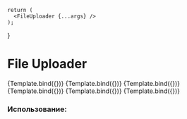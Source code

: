 
<Meta
    title="Field/FileUploader"
    component={FileUploader}
/>

    return (
      <FileUploader {...args} />
    );
}

# File Uploader


<Canvas>
  <Story name="Base" args={{}}>
      {Template.bind({})}
  </Story>
  <Story name="Disabled" args={{disabled: true}}>
      {Template.bind({})}
  </Story>
  <Story name="Multiple" args={{multiple: false}}>
      {Template.bind({})}
  </Story>
  <Story name="Error" args={{errorMessage: "Upload failed... connection was lost."}}>
      {Template.bind({})}
  </Story>
  <Story name="Progress" args={{progressAmount: 64, progressMessage: "Uploading... hang tight."}}>
    {Template.bind({})}
  </Story>
  <Story name="With Unknown Progress" args={{progressMessage: "Uploading... hang tight."}}>
    {Template.bind({})}
  </Story>
</Canvas>

<ArgsTable of={FileUploader} />

### Использование:

